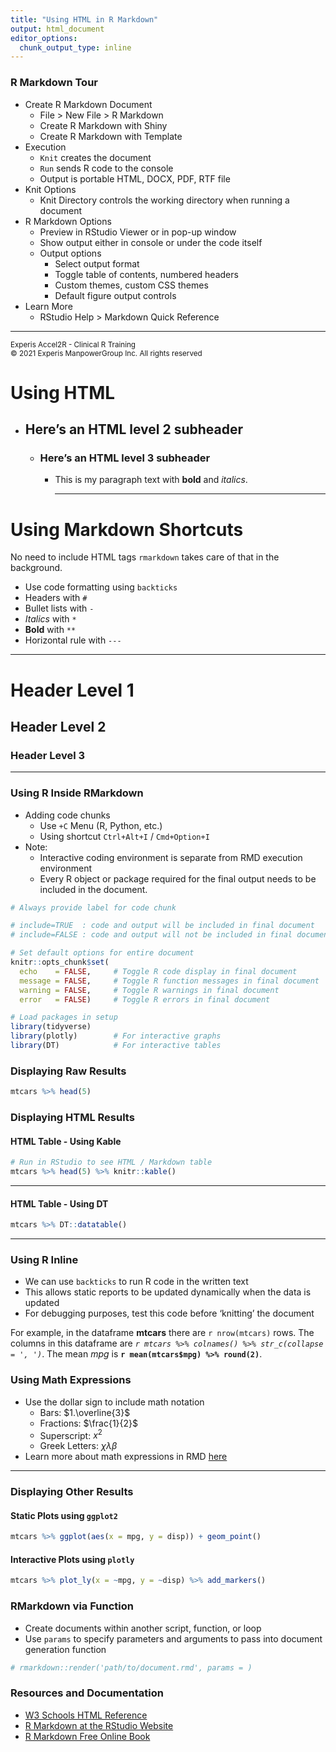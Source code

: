 ---
title: "Using HTML in R Markdown"
output: html_document
editor_options: 
  chunk_output_type: inline
---


### R Markdown Tour

- Create R Markdown Document
  - File > New File > R Markdown
  - Create R Markdown with Shiny
  - Create R Markdown with Template

- Execution
  - `Knit` creates the document
  - `Run` sends R code to the console
  - Output is portable HTML, DOCX, PDF, RTF file
  
- Knit Options
    - Knit Directory controls the working directory when running a document
    
- R Markdown Options
  - Preview in RStudio Viewer or in pop-up window
  - Show output either in console or under the code itself
  - Output options
    - Select output format
    - Toggle table of contents, numbered headers
    - Custom themes, custom CSS themes
    - Default figure output controls
    
- Learn More
  - RStudio Help > Markdown Quick Reference
  
---

<sub>
  Experis Accel2R - Clinical R Training<br>
  © 2021 Experis ManpowerGroup Inc. All rights reserved
</sub>


<h1>Using HTML</h1>
  - <h2>Here's an HTML level 2 subheader</h2>
    - <h3>Here's an HTML level 3 subheader</h3>
      - <p>This is my paragraph text with <b>bold</b> and <i>italics</i>.</p>
<hr>

# Using Markdown Shortcuts

No need to include HTML tags `rmarkdown` takes care of that in the background.

- Use code formatting using `backticks`
- Headers with `#`
- Bullet lists with `-`
- *Italics* with `*`
- **Bold** with `**`
- Horizontal rule with `---`

---

# Header Level 1
## Header Level 2
### Header Level 3

---

### Using R Inside RMarkdown

- Adding code chunks
  - Use `+C` Menu (R, Python, etc.)
  - Using shortcut `Ctrl+Alt+I` / `Cmd+Option+I`

- Note:
  - Interactive coding environment is separate from RMD execution environment
  - Every R object or package required for the final output needs to be included in the document.

```{r setup, include=FALSE}
# Always provide label for code chunk

# include=TRUE  : code and output will be included in final document
# include=FALSE : code and output will not be included in final document

# Set default options for entire document
knitr::opts_chunk$set(
  echo    = FALSE,     # Toggle R code display in final document
  message = FALSE,     # Toggle R function messages in final document
  warning = FALSE,     # Toggle R warnings in final document
  error   = FALSE)     # Toggle R errors in final document

# Load packages in setup
library(tidyverse)
library(plotly)        # For interactive graphs
library(DT)            # For interactive tables
```

### Displaying Raw Results

```{r raw-output, echo = TRUE}
mtcars %>% head(5)
```

### Displaying HTML Results

#### HTML Table - Using Kable
```{r kable-output, echo = TRUE}
# Run in RStudio to see HTML / Markdown table
mtcars %>% head(5) %>% knitr::kable()
```

---

#### HTML Table - Using DT
```{r DT-output, echo = TRUE}
mtcars %>% DT::datatable()
```

---

### Using R Inline

- We can use `backticks` to run R code in the written text
- This allows static reports to be updated dynamically when the data is updated
- For debugging purposes, test this code before 'knitting' the document

For example, in the dataframe **mtcars** there are `r nrow(mtcars)` rows.  The columns in this dataframe are <i>`r mtcars %>% colnames() %>% str_c(collapse = ', ')`</i>.  The mean *mpg* is <b>`r mean(mtcars$mpg) %>% round(2)`</b>.


### Using Math Expressions

- Use the dollar sign to include math notation
  - Bars:          $1.\overline{3}$
  - Fractions:     $\frac{1}{2}$
  - Superscript:   $x^2$
  - Greek Letters: $\chi \lambda \beta$
- Learn more about math expressions in RMD  [here](https://rpruim.github.io/s341/S19/from-class/MathinRmd.html)

---

### Displaying Other Results

#### Static Plots using `ggplot2`
```{r ggplot}
mtcars %>% ggplot(aes(x = mpg, y = disp)) + geom_point()
```

#### Interactive Plots using `plotly`
```{r plotly}
mtcars %>% plot_ly(x = ~mpg, y = ~disp) %>% add_markers()
```


### RMarkdown via Function

- Create documents within another script, function, or loop
- Use `params` to specify parameters and arguments to pass into document generation function

```{r, echo = TRUE}
# rmarkdown::render('path/to/document.rmd', params = )
```

### Resources and Documentation

- [W3 Schools HTML Reference](https://www.w3schools.com/html)
- [R Markdown at the RStudio Website](http://rmarkdown.rstudio.com)
- [R Markdown Free Online Book](https://bookdown.org/yihui/rmarkdown/)
